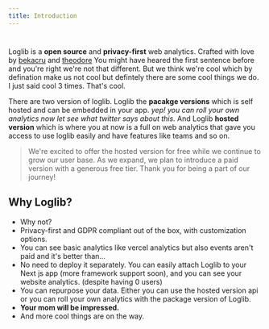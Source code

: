 ```yaml
---
title: Introduction
---
```


#

Loglib is a **open source** and **privacy-first** web analytics. Crafted with love by [bekacru](https://twitter.com/imbereket) and [theodore](#)
You might have heared the first sentence before and you're right we're not that different. But we think we're cool which by defination make us not cool but defintely there are some cool things we do. I just said cool 3 times. That's cool.

There are two version of loglib. Loglib the **pacakge versions** which is self hosted and can be embedded in your app. _yep! you can roll your own analytics now let see what twitter says about this._ And Loglib **hosted version** which is where you at now is a full on web analytics that gave you access to use loglib easily and have features like teams and so on.

> We're excited to offer the hosted version for free while we continue to grow our user base. As we expand, we plan to introduce a paid version with a generous free tier. Thank you for being a part of our journey!

## Why Loglib?

- Why not?
- Privacy-first and GDPR compliant out of the box, with customization options.
- You can see basic analytics like vercel analytics but also events aren't paid and it's better than...
- No need to deploy it separately. You can easily attach Loglib to your Next js app (more framework support soon), and you can see your website analytics. (despite having 0 users)
- You can repurpose your data. Either you can use the hosted version api or you can roll your own analytics with the package version of Loglib.
- **Your mom will be impressed.**
- And more cool things are on the way.
